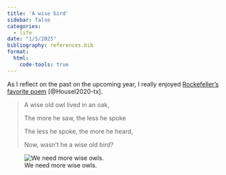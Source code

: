 ```yaml
---
title: 'A wise bird'
sidebar: false
categories:
  - life
date: "1/5/2025"
bibliography: references.bib
format:
  html:
    code-tools: true
---
```


As I reflect on the past on the upcoming year, I really enjoyed [Rockefeller's favorite poem](https://en.wikipedia.org/wiki/A_Wise_Old_Owl) [@Housel2020-tx].

> A wise old owl lived in an oak,
> 
> The more he saw, the less he spoke
> 
> The less he spoke, the more he heard,
> 
> Now, wasn't he a wise old bird?
>

![We need more wise owls.](owl.jpeg)